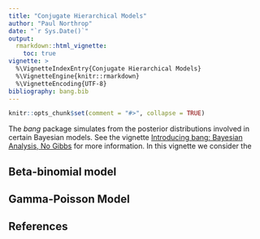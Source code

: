 ```yaml
---
title: "Conjugate Hierarchical Models"
author: "Paul Northrop"
date: "`r Sys.Date()`"
output:
  rmarkdown::html_vignette:
    toc: true
vignette: >
  %\VignetteIndexEntry{Conjugate Hierarchical Models}
  %\VignetteEngine{knitr::rmarkdown}
  %\VignetteEncoding{UTF-8}
bibliography: bang.bib
---
```


```r
knitr::opts_chunk$set(comment = "#>", collapse = TRUE)
```

The *bang* package simulates from the posterior distributions involved in certain Bayesian models.  See the vignette [Introducing bang: Bayesian Analysis, No Gibbs](bang-vignette.html) for more information.  In this vignette we consider the 

## Beta-binomial model

## Gamma-Poisson Model

## References

<script type="text/x-mathjax-config">
   MathJax.Hub.Config({  "HTML-CSS": { minScaleAdjust: 125, availableFonts: [] }  });
</script>
